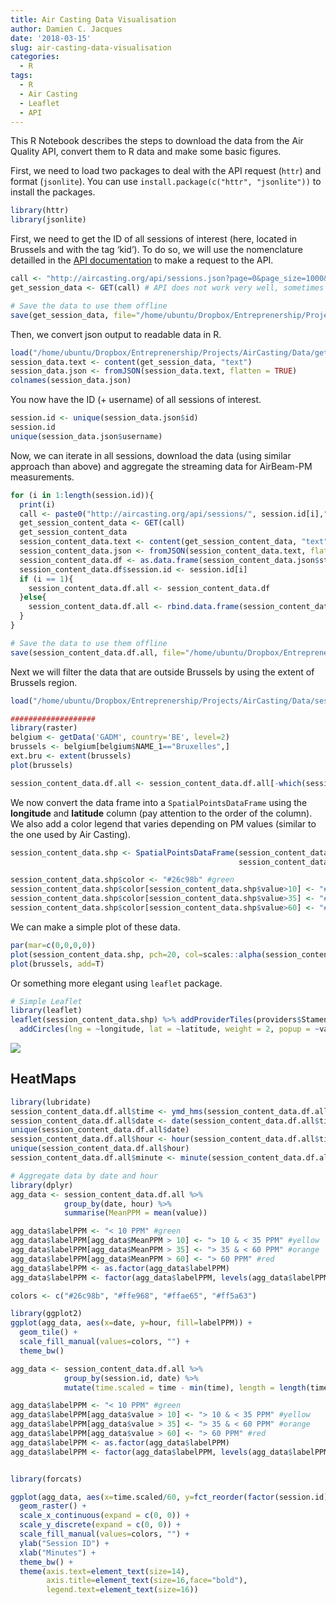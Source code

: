 ```yaml
---
title: Air Casting Data Visualisation
author: Damien C. Jacques
date: '2018-03-15'
slug: air-casting-data-visualisation
categories:
  - R
tags:
  - R
  - Air Casting
  - Leaflet
  - API
---
```


This R Notebook describes the steps to download the data from the Air Quality API, convert them to R data and make some basic figures.

First, we need to load two packages to deal with the API request (`httr`) and format (`jsonlite`). You can use `install.package(c("httr", "jsonlite"))` to install the packages.

<!-- This package makes requesting data from just about any API easier by formatting your GET requests with the proper headers and authentications. Next, install jsonlite in your script -->

<!-- When the data comes back from many APIs, it will be in JSON format. If you're like most R users, you'll want to convert the JSON from its native nested form to a flat form like a data frame so it's easier to work with. The jsonlite package makes this easy. -->


```r
library(httr)
library(jsonlite)
```

First, we need to get the ID of all sessions of interest (here, located in Brussels and with the tag 'kid').
To do so, we will use the nomenclature detailled in the [API documentation](https://github.com/HabitatMap/AirCasting/blob/master/doc/api.md) to make a request to the API.

```r
call <- "http://aircasting.org/api/sessions.json?page=0&page_size=1000&q[tags]=kid&q[location]=Brussels&q[distance]=50"  
get_session_data <- GET(call) # API does not work very well, sometimes you should repeat this command until it works

# Save the data to use them offline
save(get_session_data, file="/home/ubuntu/Dropbox/Entreprenership/Projects/AirCasting/Data/get_session_data.Rda")
```

Then, we convert json output to readable data in R.

```r
load("/home/ubuntu/Dropbox/Entreprenership/Projects/AirCasting/Data/get_session_data.Rda")
session_data.text <- content(get_session_data, "text")
session_data.json <- fromJSON(session_data.text, flatten = TRUE)
colnames(session_data.json)
```

You now have the ID  (+ username) of all sessions of interest.

```r
session.id <- unique(session_data.json$id)
session.id
unique(session_data.json$username)
```

Now, we can iterate in all sessions, download the data (using similar approach than above) and aggregate the streaming data for AirBeam-PM measurements. 

```r
for (i in 1:length(session.id)){
  print(i)
  call <- paste0("http://aircasting.org/api/sessions/", session.id[i],".json")
  get_session_content_data <- GET(call)
  get_session_content_data
  session_content_data.text <- content(get_session_content_data, "text")
  session_content_data.json <- fromJSON(session_content_data.text, flatten = TRUE)
  session_content_data.df <- as.data.frame(session_content_data.json$streams$`AirBeam-PM`$measurements)
  session_content_data.df$session.id <- session.id[i]
  if (i == 1){
    session_content_data.df.all <- session_content_data.df
  }else{
    session_content_data.df.all <- rbind.data.frame(session_content_data.df.all, session_content_data.df)
  }
}

# Save the data to use them offline
save(session_content_data.df.all, file="/home/ubuntu/Dropbox/Entreprenership/Projects/AirCasting/Data/session_content_data.df.all")
```

Next we will filter the data that are outside Brussels by using the extent of Brussels region.

```r
load("/home/ubuntu/Dropbox/Entreprenership/Projects/AirCasting/Data/session_content_data.df.all")

###################
library(raster)
belgium <- getData('GADM', country='BE', level=2)
brussels <- belgium[belgium$NAME_1=="Bruxelles",]
ext.bru <- extent(brussels)
plot(brussels)

session_content_data.df.all <- session_content_data.df.all[-which(session_content_data.df.all$longitude < ext.bru[1] | session_content_data.df.all$longitude > ext.bru[2] | session_content_data.df.all$latitude < ext.bru[3] | session_content_data.df.all$latitude > ext.bru[4]),]
```

We now convert the data frame into a `SpatialPointsDataFrame` using the **longitude** and **latitude** column (pay attention to the order of the column).
We also add a color legend that varies depending on PM values (similar to the one used by Air Casting). 

```r
session_content_data.shp <- SpatialPointsDataFrame(session_content_data.df.all[,2:1],
                                                   session_content_data.df.all)   

session_content_data.shp$color <- "#26c98b" #green
session_content_data.shp$color[session_content_data.shp$value>10] <- "#ffe968" #yellow
session_content_data.shp$color[session_content_data.shp$value>35] <- "#ffae65" #orange
session_content_data.shp$color[session_content_data.shp$value>60] <- "#ff5a63" #red
```

We can make a simple plot of these data.

```r
par(mar=c(0,0,0,0))
plot(session_content_data.shp, pch=20, col=scales::alpha(session_content_data.shp$color, 0.7))
plot(brussels, add=T)
```

Or something more elegant using `leaflet` package.

```r
# Simple Leaflet
library(leaflet)
leaflet(session_content_data.shp) %>% addProviderTiles(providers$Stamen.Toner) %>%
  addCircles(lng = ~longitude, lat = ~latitude, weight = 2, popup = ~value, color = ~color)
```


![](/img/leaflet.png)

## HeatMaps

```r
library(lubridate)
session_content_data.df.all$time <- ymd_hms(session_content_data.df.all$time)
session_content_data.df.all$date <- date(session_content_data.df.all$time)
unique(session_content_data.df.all$date)
session_content_data.df.all$hour <- hour(session_content_data.df.all$time)
unique(session_content_data.df.all$hour)
session_content_data.df.all$minute <- minute(session_content_data.df.all$time)

# Aggregate data by date and hour
library(dplyr)
agg_data <- session_content_data.df.all %>% 
            group_by(date, hour) %>% 
            summarise(MeanPPM = mean(value))

agg_data$labelPPM <- "< 10 PPM" #green
agg_data$labelPPM[agg_data$MeanPPM > 10] <- "> 10 & < 35 PPM" #yellow
agg_data$labelPPM[agg_data$MeanPPM > 35] <- "> 35 & < 60 PPM" #orange
agg_data$labelPPM[agg_data$MeanPPM > 60] <- "> 60 PPM" #red
agg_data$labelPPM <- as.factor(agg_data$labelPPM)
agg_data$labelPPM <- factor(agg_data$labelPPM, levels(agg_data$labelPPM)[c(2,1,3,4)])

colors <- c("#26c98b", "#ffe968", "#ffae65", "#ff5a63")

library(ggplot2)
ggplot(agg_data, aes(x=date, y=hour, fill=labelPPM)) +
  geom_tile() +
  scale_fill_manual(values=colors, "") +
  theme_bw()
```

```r
agg_data <- session_content_data.df.all %>% 
            group_by(session.id, date) %>% 
            mutate(time.scaled = time - min(time), length = length(time))

agg_data$labelPPM <- "< 10 PPM" #green
agg_data$labelPPM[agg_data$value > 10] <- "> 10 & < 35 PPM" #yellow
agg_data$labelPPM[agg_data$value > 35] <- "> 35 & < 60 PPM" #orange
agg_data$labelPPM[agg_data$value > 60] <- "> 60 PPM" #red
agg_data$labelPPM <- as.factor(agg_data$labelPPM)
agg_data$labelPPM <- factor(agg_data$labelPPM, levels(agg_data$labelPPM)[c(2,1,3,4)])


library(forcats)

ggplot(agg_data, aes(x=time.scaled/60, y=fct_reorder(factor(session.id), length) , fill=labelPPM)) +
  geom_raster() +
  scale_x_continuous(expand = c(0, 0)) +
  scale_y_discrete(expand = c(0, 0)) +
  scale_fill_manual(values=colors, "") +
  ylab("Session ID") +
  xlab("Minutes") +
  theme_bw() +
  theme(axis.text=element_text(size=14),
        axis.title=element_text(size=16,face="bold"),
        legend.text=element_text(size=16))
```